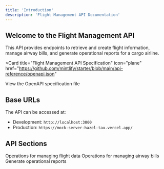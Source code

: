 ```yaml
---
title: 'Introduction'
description: 'Flight Management API Documentation'
---
```


## Welcome to the Flight Management API

This API provides endpoints to retrieve and create flight information, manage airway bills, and generate operational reports for a cargo airline.

<Card
  title="Flight Management API Specification"
  icon="plane"
  href="https://github.com/mintlify/starter/blob/main/api-reference/openapi.json"
>
  View the OpenAPI specification file
</Card>

## Base URLs

The API can be accessed at:

- Development: `http://localhost:3000`
- Production: `https://mock-server-hazel-tau.vercel.app/`

## API Sections

<CardGroup>
  <Card title="Flights" icon="plane-departure" href="/api-reference/endpoint/flights">
    Operations for managing flight data
  </Card>
  <Card title="Airway Bills" icon="file-invoice" href="/api-reference/endpoint/airway-bills">
    Operations for managing airway bills
  </Card>
  <Card title="Reports" icon="chart-line" href="/api-reference/endpoint/reports">
    Generate operational reports
  </Card>
</CardGroup>
